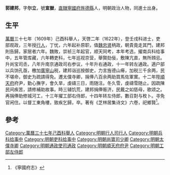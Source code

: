 '''郭建邦'''，字'''尔立'''，號'''宣嶽'''，[[直隸|直隸]][[寧國府|寧國府]][[旌德縣|旌德縣]]人，明朝政治人物，同進士出身。

== 生平 ==
[[萬曆|萬曆]]三十七年（1609年）己酉科舉人，天啓二年（1622年），登壬戌科进士，吏部观政，三年授[[行人|行人]]，丁忧，六年起补原职，值[[魏忠贤|魏忠贤]]柄政，朝貴竟走其門，建邦則告歸，家居者六年。魏敗，崇祯三年起官，顺天同考，本年考选，擢南兵科给事中，五年管库藏，六年轉吏科，七年巡视京营，舉賢劾佞，敷陳亢直，無所頋忌。升尚宝司丞，八年升南京通政司右参议，十年升右通政，十一年转左通政。適户部以兵饷孔亟，檄加[[廣寧山|廣寧山]]税，建邦诣巡按御史，力言旌德山瘠，加税三千余两，民不堪命，御史为疏請得免。遷太僕寺卿，捐俸八百余两助買馬佐軍實。十二年陞[[順天府|順天府]]府尹，勤心撫字，會久旱，虔禱三日，雨随注。冬久雪，虔禱雪随止。因疏陳民间疾苦，請修補助故事。時三辅饥荒，建邦捐俸赈济，民戴之如慈母，歌颂之。再捐俸助修城河工，十三年擢工部右侍郎，十四年转左侍郎，數召對与枚卜。寻免官闲住。以督工東角樓，致疾乞歸，卒。著有《芝林居集诗文》六卷，祀鄉賢<ref>《寧國府志》</ref>。

==參考==
{{reflist}}

{{天啓二年壬戌科殿試金榜}}

{{Authority control}}

{{DEFAULTSORT:Guo郭}}
[[Category:萬曆三十七年己酉科舉人|Category:萬曆三十七年己酉科舉人]]
[[Category:明朝行人司行人|Category:明朝行人司行人]]
[[Category:明朝兵科给事中|Category:明朝兵科给事中]]
[[Category:明朝吏科给事中|Category:明朝吏科给事中]]
[[Category:明朝尚寶司少卿|Category:明朝尚寶司少卿]]
[[Category:明朝太僕寺卿|Category:明朝太僕寺卿]]
[[Category:明朝通政使司通政|Category:明朝通政使司通政]]
[[Category:明朝順天府府尹|Category:明朝順天府府尹]]
[[Category:明朝工部左侍郎|Category:明朝工部左侍郎]]


{{明朝人物小作品}}